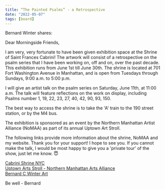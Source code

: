 ```yaml
---
title: “The Painted Psalms” - a Retrospective
date: "2022-05-07"
tags: [board]
---
```


Bernard Winter shares:

Dear Morningside Friends,

I am very, very fortunate to have been given exhibition space at the Shrine of Saint Frances Cabrini! The artwork will consist of a retrospective on the psalm series that I have been working on, off and on, over the past decade. This exhibition runs from June 1st till June 30th. The shrine is located at 701 Fort Washington Avenue in Manhattan, and is open from Tuesdays through Sundays, 9:00 a.m. to 5:00 p.m.

I will give an artist talk on the psalm series on Saturday, June 11th, at 11:00 a.m. The talk will feature reflections on the work on display, including Psalms number 1, 19, 22, 23, 27, 40, 42, 90, 93, 150.

The best way to access the shrine is to take the 'A' train to the 190 street station, or by the M4 bus.

The exhibition is sponsored as an event by the Northern Manhattan Artist Alliance (NoMAA) as part of its annual Uptown Art Stroll.

The following links provide more information about the shrine, NoMAA and my website. Thank you for your support! I hope to see you. If you cannot make the talk, I would be most happy to give you a 'private tour' of the show, just let me know. 😇

[Cabrini Shrine NYC](https://cabrinishrinenyc.org/)<br/>
[Uptown Arts Stroll - Northern Manhattan Arts Alliance](https://www.nomaanyc.org/artstroll/)<br/>
[Bernard C Winter Art](https://www.bernardcwinterart.com/)<br/>

Be well - Bernard

